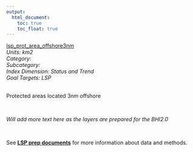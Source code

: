 ```yaml
---
output:
  html_document:
    toc: true
    toc_float: true
---
```


[lsp_prot_area_offshore3nm](https://github.com/OHI-Science/bhi/blob/master/baltic/layers/lsp_prot_area_offshore3nm_gl2018.csv)\
*Units: km2*\
*Category:*\
*Subcategory:*\
*Index Dimension: Status and Trend*\
*Goal Targets: LSP*\
<br>

Protected areas located 3nm offshore

<br>

*Will add more text here as the layers are prepared for the BHI2.0*

<br>

See [**LSP prep documents**](https://github.com/OHI-Science/bhi-1.0-archive/blob/draft/baltic2015/prep/LSP/lsp_prep.md) for more information about data and methods.

<br>

